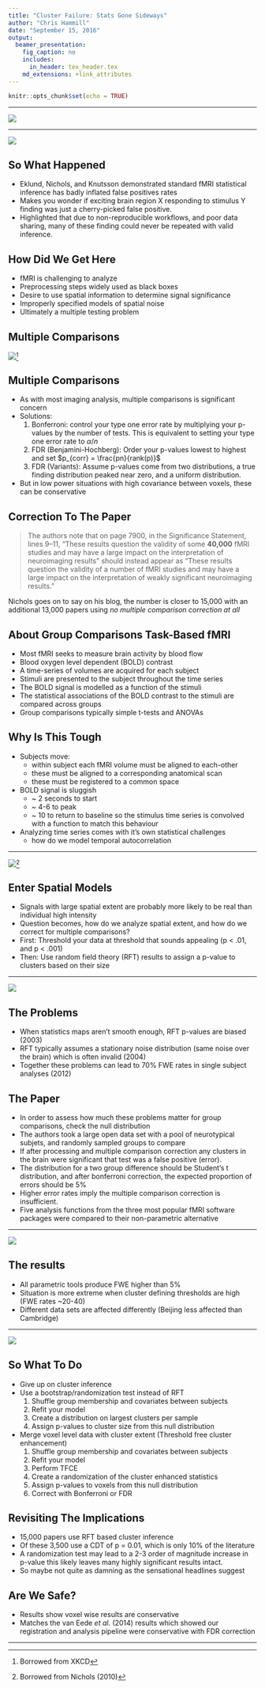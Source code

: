```yaml
---
title: "Cluster Failure: Stats Gone Sideways"
author: "Chris Hammill"
date: "September 15, 2016"
output: 
  beamer_presentation:
    fig_caption: no
    includes: 
      in_header: tex_header.tex
    md_extensions: +link_attributes
---
```


```r
knitr::opts_chunk$set(echo = TRUE)
```

---

![](headlines.png)

---

![](title.png)

## So What Happened

- Eklund, Nichols, and Knutsson demonstrated standard fMRI statistical inference has badly inflated false
positives rates
- Makes you wonder if exciting brain region X responding to stimulus Y finding was just a cherry-picked 
false positive.
- Highlighted that due to non-reproducible workflows, and poor data sharing, many of these finding could never be repeated with valid inference.

## How Did We Get Here

- fMRI is challenging to analyze
- Preprocessing steps widely used as black boxes
- Desire to use spatial information to determine signal significance
- Improperly specified models of spatial noise
- Ultimately a multiple testing problem

## Multiple Comparisons

![](multiple_comparisons.png)[^1]

[^1]: Borrowed from XKCD

## Multiple Comparisons

- As with most imaging analysis, multiple comparisons is significant concern
- Solutions:
    1. Bonferroni: control your type one error rate by multiplying your p-values
       by the number of tests. This is equivalent to setting your type one error
       rate to $\alpha/n$ 
    2. FDR (Benjamini-Hochberg): Order your p-values lowest to highest and set $p_{corr} = \frac{pn}{rank(p)}$
    3. FDR (Variants): Assume p-values come from two distributions, a true finding
       distribution peaked near zero, and a uniform distribution. 
- But in low power situations with high covariance between voxels, these can be conservative
  
## Correction To The Paper

> The authors note that on page 7900, in the Significance Statement, 
> lines 9–11, "These results question the validity of some **40,000** fMRI 
> studies and may have a large impact on the interpretation of neuroimaging results"
> should instead appear as "These results question the validity of a number of fMRI studies
> and may have a large impact on the interpretation of weakly significant neuroimaging results."

Nichols goes on to say on his blog, the number is closer to 15,000 with an additional 13,000
papers using *no multiple comparison correction at all*

## About Group Comparisons Task-Based fMRI

- Most fMRI seeks to measure brain activity by blood flow
- Blood oxygen level dependent (BOLD) contrast
- A time-series of volumes are acquired for each subject
- Stimuli are presented to the subject throughout the time series
- The BOLD signal is modelled as a function of the stimuli
- The statistical associations of the BOLD contrast to the stimuli are compared across groups
- Group comparisons typically simple t-tests and ANOVAs

## Why Is This Tough

- Subjects move: 
    - within subject each fMRI volume must be aligned to each-other 
    - these must be aligned to a corresponding anatomical scan 
    - these must be registered to a common space
- BOLD signal is sluggish
    - ~ 2 seconds to start 
    - ~ 4-6 to peak 
    - ~ 10 to return to baseline 
  so the stimulus time series is convolved with a function to match this behaviour
- Analyzing time series comes with it's own statistical challenges
    - how do we model temporal autocorrelation
    
---

![](nichols_slide.png)^[Borrowed from Nichols (2010)]


## Enter Spatial Models

- Signals with large spatial extent are probably more likely to be real than individual high intensity
- Question becomes, how do we analyze spatial extent, and how do we correct for multiple comparisons?
- First: Threshold your data at threshold that sounds appealing (p < .01, and p < .001)
- Then: Use random field theory (RFT) results to assign a 
  p-value to clusters based on their size
  
---

![](fmr_blobs.png)

  
## The Problems

- When statistics maps aren't smooth enough, RFT p-values are biased (2003)
- RFT typically assumes a stationary noise distribution (same noise over the brain) which
  is often invalid (2004)
- Together these problems can lead to 70% FWE rates in single subject analyses (2012)

## The Paper

- In order to assess how much these problems matter for group comparisons, check the null distribution
- The authors took a large open data set with a pool of neurotypical subjets, and randomly sampled 
  groups to compare
- If after processing and multiple comparison correction any clusters in the brain were significant that
  test was a false positive (error).
- The distribution for a two group difference should be Student's t distribution, and after bonferroni
  correction, the expected proportion of errors should be 5%
- Higher error rates imply the multiple comparison correction is insufficient.
- Five analysis functions from the three most popular fMRI software packages were compared to their
  non-parametric alternative

---

![](cluster_res.png)

## The results

- All parametric tools produce FWE higher than 5%
- Situation is more extreme when cluster defining thresholds are high (FWE rates ~20-40)
- Different data sets are affected differently (Beijing less affected than Cambridge)

---

\centering ![](voxel_res.png)

## So What To Do

- Give up on cluster inference
- Use a bootstrap/randomization test instead of RFT
    1. Shuffle group membership and covariates between subjects 
    2. Refit your model
    3. Create a distribution on largest clusters per sample
    4. Assign p-values to cluster size from this null distribution
- Merge voxel level data with cluster extent (Threshold free cluster enhancement)
    1. Shuffle group membership and covariates between subjects
    2. Refit your model
    3. Perform TFCE
    4. Create a randomization of the cluster enhanced statistics
    5. Assign p-values to voxels from this null distribution
    6. Correct with Bonferroni or FDR

## Revisiting The Implications

- 15,000 papers use RFT based cluster inference
- Of these 3,500 use a CDT of p = 0.01, which is only 10% of the literature
- A randomization test may lead to a 2-3 order of magnitude increase in p-value
  this likely leaves many highly significant results intact.
- So maybe not quite as damning as the sensational headlines suggest

## Are We Safe?

- Results show voxel wise results are conservative
- Matches the van Eede *et al.* (2014) results which showed our registration
  and analysis pipeline were conservative with FDR correction
  
---

\centering{\large{Questions and Discussion}}

  